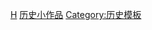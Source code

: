 {{Catnav|頁面分類|總類|維基百科模板|條目信息與編輯模板|小作品模板}}
[[Category:小作品模板|H]]
[[Category:历史小作品|历史小作品]]
[[Category:历史模板|Category:历史模板]]